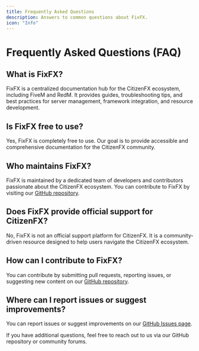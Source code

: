 ```yaml
---
title: Frequently Asked Questions
description: Answers to common questions about FixFX.
icon: "Info"
---
```


# Frequently Asked Questions (FAQ)

## What is FixFX?

FixFX is a centralized documentation hub for the CitizenFX ecosystem, including FiveM and RedM. It provides guides, troubleshooting tips, and best practices for server management, framework integration, and resource development.

## Is FixFX free to use?

Yes, FixFX is completely free to use. Our goal is to provide accessible and comprehensive documentation for the CitizenFX community.

## Who maintains FixFX?

FixFX is maintained by a dedicated team of developers and contributors passionate about the CitizenFX ecosystem. You can contribute to FixFX by visiting our [GitHub repository](https://github.com/ByteBrushStudios/FixFX).

## Does FixFX provide official support for CitizenFX?

No, FixFX is not an official support platform for CitizenFX. It is a community-driven resource designed to help users navigate the CitizenFX ecosystem.

## How can I contribute to FixFX?

You can contribute by submitting pull requests, reporting issues, or suggesting new content on our [GitHub repository](https://github.com/ByteBrushStudios/FixFX).

## Where can I report issues or suggest improvements?

You can report issues or suggest improvements on our [GitHub Issues page](https://github.com/ByteBrushStudios/FixFX/issues).

<Callout type="info">
  If you have additional questions, feel free to reach out to us via our GitHub repository or community forums.
</Callout>
